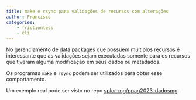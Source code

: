 ```yaml
---
title: make e rsync para validações de recursos com alterações
author: Francisco
categories:
    - frictionless
    - cli
---
```


No gerenciamento de data packages que possuem múltiplos recursos é interessante que as validações sejam executadas somente para os recursos que tiveram alguma modificação em seus dados ou metadados.

Os programas `make` e `rsync` podem ser utilizados para obter esse comportamento.

Um exemplo real pode ser visto no repo [splor-mg/ppag2023-dadosmg](https://github.com/splor-mg/ppag2023-dadosmg).
